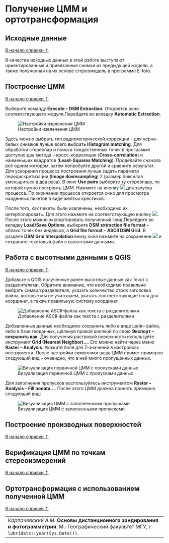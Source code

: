 # Получение ЦММ и ортотрансформация {#dem}

## Исходные данные {#dem-initial}
[В начало справки ⇡](#dem)

В качестве исходных данных в этой работе выступают ориентированные и привязанные снимки из предыдущей модели, а также полученная на их основе стереомодель в программе E-foto.

## Построение ЦММ {#dem-create}
[В начало справки ⇡](#dem)

Выберите команду **Execute – DSM Extraction**. Откроется окно соответствующего модуля.Перейдите во вкладку **Automatic Extraction**.

![Настройки извлечения ЦММ](images/Ref04/Automatic_Extraction.png)

Здесь можно выбрать тип радиометрической коррекции – для чёрно-белых снимков лучше всего выбрать **Histogram matching**. Для обработки стереопар и поиска тождественных точек в программе доступно два метода – кросс-корреляции (**Cross-correlation**) и наименьших квадратов (**Least-Squares Matching**). Проделайте сначала всё одним методом, затем попробуйте другой и сравните результат. Для ускорения процесса построения лучше задать параметр передискретизации (**Image downsampling**) 2 (размер пикселов уменьшиться в два раза). В окне **Use pairs** выберите ту стереопару, по которой нужно построить ЦММ. Нажмите на кнопку ![](images/Ref04/DSM_extraction.png) для запуска процесса. По окончании процесса откроется окно для просмотра найденных пикетов в виде жёлтых крестиков.

После того, как пикеты были извлечены, необходимо их интерполировать. Для этого нажмите на соответствующую кнопку ![](images/Ref04/DSM_interpolation.png). После этого можно экспортировать полученный грид.Перейдите во вкладку **Load/Save Options**, выберите **DSM extraction file format** – облако точек без индексов, а **Grid file format** – **ASCII DSM Grid**. В разделе **DSM Grid Interpolation** внизу окна нажмите на сохранение ![](images/Ref04/Save_DSM.png) и сохраните текстовый файл с высотными данными.

## Работа с высотными данными в QGIS {#dem-QGIS}
[В начало справки ⇡](#dem)

Добавьте в QGIS полученные ранее высотные данные как текст с разделителями. Обратите внимание, что необходимо правильно выбрать символ разделителя, указать количество строк заголовка файла, которые мы не учитываем, указать соответствующие поля для координат, а также правильную систему координат.

![Добавление ASCII-файла как текста с разделителями](images/Ref04/Delimited_Text.png)

Добавленные данные необходимо сохранить либо в виде шейп-файла, либо в базе геоданных, щёлкнув правой кнопкой по слою **Экспорт – сохранить как**. Для получения растровой поверхности используйте инструмент **Grid (Nearest Neighbor)...**. Его можно найти через меню **Raster – Analysis**. Укажите поле для Z-значений в настройках инструмента. После настройки символики ваша ЦММ примет примерно следующий вид – очевидно, что в ней много пропущенных данных.

![Визуализация первичной ЦММ с пропусками данных](images/Ref04/DSM_gaps.png)

Для заполнения пропусков воспользуйтесь инструментом **Raster – Analysis – Fill nodata...**. После этого ЦММ должна принять примерно следующий вид:

![Визуализация ЦММ с заполненными пропусками](images/Ref04/DSM_filled.png)

## Построение производных поверхностей {#dem-derived}
[В начало справки ⇡](#dem)


## Верификация ЦММ по точкам стереоизмерений {#dem-verification}
[В начало справки ⇡](#dem)


## Ортотрансформация с использованием полученной ЦММ {#dem-orthorectification}
[В начало справки ⇡](#dem)



----
_Карпачевский А.М._ **Основы дистанционного зондирования и фотограмметрия**. М.: Географический факультет МГУ, `r lubridate::year(Sys.Date())`.
----